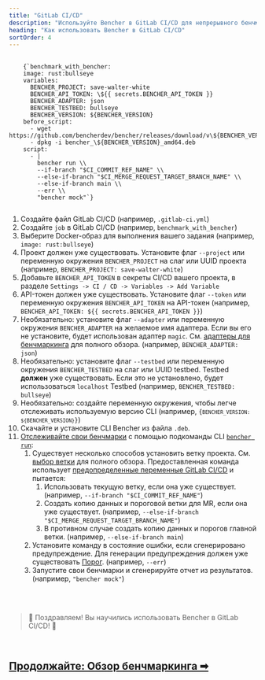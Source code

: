 ```yaml
---
title: "GitLab CI/CD"
description: "Используйте Bencher в GitLab CI/CD для непрерывного бенчмаркинга при merge requests"
heading: "Как использовать Bencher в GitLab CI/CD"
sortOrder: 4
---
```



<pre>
  <code>
    {`benchmark_with_bencher:
    image: rust:bullseye
    variables:
      BENCHER_PROJECT: save-walter-white
      BENCHER_API_TOKEN: \${{ secrets.BENCHER_API_TOKEN }}
      BENCHER_ADAPTER: json
      BENCHER_TESTBED: bullseye
      BENCHER_VERSION: ${BENCHER_VERSION}
    before_script:
      - wget https://github.com/bencherdev/bencher/releases/download/v\${BENCHER_VERSION}/bencher_\${BENCHER_VERSION}_amd64.deb
      - dpkg -i bencher_\${BENCHER_VERSION}_amd64.deb
    script:
      - |
        bencher run \\
        --if-branch "$CI_COMMIT_REF_NAME" \\
        --else-if-branch "$CI_MERGE_REQUEST_TARGET_BRANCH_NAME" \\
        --else-if-branch main \\
        --err \\
        "bencher mock"`}
  </code>
</pre>

1. Создайте файл GitLab CI/CD (например, `.gitlab-ci.yml`)
1. Создайте `job` в GitLab CI/CD (например, `benchmark_with_bencher`)
1. Выберите Docker-образ для выполнения вашего задания (например, `image: rust:bullseye`)
1. Проект должен уже существовать. Установите флаг `--project` или переменную окружения `BENCHER_PROJECT` на слаг или UUID проекта (например, `BENCHER_PROJECT: save-walter-white`)
1. Добавьте `BENCHER_API_TOKEN` в секреты CI/CD вашего проекта, в разделе `Settings -> CI / CD -> Variables -> Add Variable`
1. API-токен должен уже существовать. Установите флаг `--token` или переменную окружения `BENCHER_API_TOKEN` на API-токен (например, `BENCHER_API_TOKEN: ${{ secrets.BENCHER_API_TOKEN }}`)
1. Необязательно: установите флаг `--adapter` или переменную окружения `BENCHER_ADAPTER` на желаемое имя адаптера. Если вы его не установите, будет использован адаптер `magic`. См. [адаптеры для бенчмаркинга](/docs/ru/explanation/adapters) для полного обзора. (например, `BENCHER_ADAPTER: json`)
1. Необязательно: установите флаг `--testbed` или переменную окружения `BENCHER_TESTBED` на слаг или UUID testbed. Testbed **должен** уже существовать. Если это не установлено, будет использоваться `localhost` Testbed (например, `BENCHER_TESTBED: bullseye`)
1. Необязательно: создайте переменную окружения, чтобы легче отслеживать используемую версию CLI (например, <code>{`BENCHER_VERSION: ${BENCHER_VERSION}`}</code>)
1. Скачайте и установите CLI Bencher из файла `.deb`.
1. [Отслеживайте свои бенчмарки](/docs/ru/how-to/track-benchmarks) с помощью подкоманды CLI <code><a href="/docs/ru/explanation/bencher-run">bencher run</a></code>:
    1. Существует несколько способов установить ветку проекта. См. [выбор ветки](/docs/ru/how-to/branch-selection) для полного обзора. Предоставленная команда использует [предопределенные переменные GitLab CI/CD](https://docs.gitlab.com/ee/ci/variables/predefined_variables.html) и пытается:
        1. Использовать текущую ветку, если она уже существует. (например, `--if-branch "$CI_COMMIT_REF_NAME"`)
        1. Создать копию данных и пороговой ветки для MR, если она уже существует. (например, `--else-if-branch  "$CI_MERGE_REQUEST_TARGET_BRANCH_NAME"`)
        1. В противном случае создать копию данных и порогов главной ветки. (например, `--else-if-branch main`)
    1. Установите команду в состояние ошибки, если сгенерировано предупреждение. Для генерации предупреждения должен уже существовать [Порог](/docs/ru/explanation/thresholds). (например, `--err`)
    1. Запустите свои бенчмарки и сгенерируйте отчет из результатов. (например, `"bencher mock"`)

<br/>
<br/>

> 🐰 Поздравляем! Вы научились использовать Bencher в GitLab CI/CD! 🎉

<br/>

<h2><a href="/docs/ru/explanation/benchmarking">Продолжайте: Обзор бенчмаркинга ➡</a></h2>